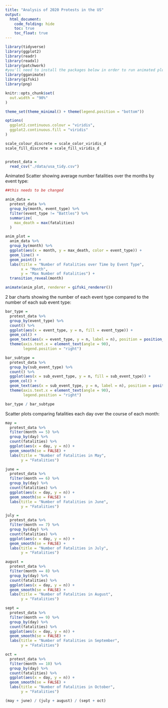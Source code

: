 ```yaml
---
title: "Analysis of 2020 Protests in the US"
output: 
  html_document:
    code_folding: hide
    toc: true
    toc_float: true
---
```


```r
library(tidyverse)
library(ggplot2)
library(readr)
library(readxl)
library(patchwork)
#you'll need to install the packages below in order to run animated plots or knit
library(gganimate)
library(gifski)
library(png)

knitr::opts_chunk$set(
  out.width = "90%"
)

theme_set(theme_minimal() + theme(legend.position = "bottom"))

options(
  ggplot2.continuous.colour = "viridis",
  ggplot2.continuous.fill = "viridis"
)

scale_colour_discrete = scale_color_viridis_d
scale_fill_discrete = scale_fill_viridis_d


protest_data =
  read_csv("./data/usa_tidy.csv")
```

Animated Scatter showing average number fatalities over the months by event type:

```r
##this needs to be changed

anim_data =
  protest_data %>% 
  group_by(month, event_type) %>% 
  filter(event_type != "Battles") %>% 
  summarize(
    max_death = max(fatalities)
  )

anim_plot =
  anim_data %>% 
  group_by(month) %>% 
  ggplot(aes(x = month, y = max_death, color = event_type)) +
  geom_line() +
  geom_point() +
  labs(title = "Number of Fatalities over Time by Event Type",
       x = "Month",
       y = "Max Number of Fatalities") +
  transition_reveal(month)

animate(anim_plot, renderer = gifski_renderer())
```


2 bar charts showing the number of each event type compared to the number of each sub event type:

```r
bar_type =
  protest_data %>% 
  group_by(event_type) %>% 
  count() %>% 
  ggplot(aes(x = event_type, y = n, fill = event_type)) +
  geom_col() +
  geom_text(aes(x = event_type, y = n, label = n), position = position_dodge(width = 0.9), vjust = -0.25) +
  theme(axis.text.x = element_text(angle = 90),
        legend.position = "right")

bar_subtype =
  protest_data %>% 
  group_by(sub_event_type) %>% 
  count() %>% 
  ggplot(aes(x = sub_event_type, y = n, fill = sub_event_type)) +
  geom_col() +
  geom_text(aes(x = sub_event_type, y = n, label = n), position = position_dodge(width = 0.9), vjust = -0.25) +
  theme(axis.text.x = element_text(angle = 90),
        legend.position = "right")

bar_type / bar_subtype
```

Scatter plots comparing fatalities each day over the course of each month:

```r
may =
  protest_data %>% 
  filter(month == 5) %>% 
  group_by(day) %>% 
  count(fatalities) %>% 
  ggplot(aes(x = day, y = n)) +
  geom_smooth(se = FALSE) +
  labs(title = "Number of Fatalities in May",
       y = "Fatalities")

june =
  protest_data %>% 
  filter(month == 6) %>% 
  group_by(day) %>% 
  count(fatalities) %>% 
  ggplot(aes(x = day, y = n)) +
  geom_smooth(se = FALSE) +
  labs(title = "Number of Fatalities in June",
       y = "Fatalities")

july = 
  protest_data %>% 
  filter(month == 7) %>% 
  group_by(day) %>% 
  count(fatalities) %>% 
  ggplot(aes(x = day, y = n)) +
  geom_smooth(se = FALSE) +
  labs(title = "Number of Fatalities in July",
       y = "Fatalities")

august =
  protest_data %>% 
  filter(month == 8) %>% 
  group_by(day) %>% 
  count(fatalities) %>% 
  ggplot(aes(x = day, y = n)) +
  geom_smooth(se = FALSE) +
  labs(title = "Number of Fatalities in August",
       y = "Fatalities")

sept =
  protest_data %>% 
  filter(month == 9) %>% 
  group_by(day) %>% 
  count(fatalities) %>% 
  ggplot(aes(x = day, y = n)) +
  geom_smooth(se = FALSE) +
  labs(title = "Number of Fatalities in September",
       y = "Fatalities")

oct = 
  protest_data %>% 
  filter(month == 10) %>% 
  group_by(day) %>% 
  count(fatalities) %>% 
  ggplot(aes(x = day, y = n)) +
  geom_smooth(se = FALSE) +
  labs(title = "Number of Fatalities in October",
       y = "Fatalities")

(may + june) / (july + august) / (sept + oct)
```

